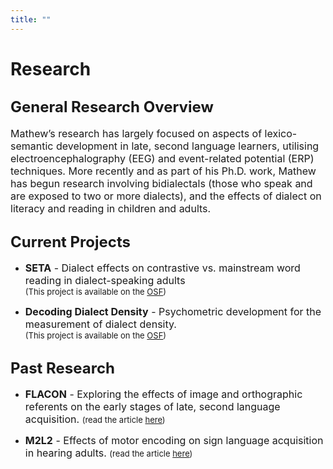 ```yaml
---
title: ""
---
```


# Research

## <font size = "5">General Research Overview</font>

<font size = "3">Mathew's research has largely focused on aspects of lexico-semantic development in late, second language learners, utilising electroencephalography (EEG) and event-related potential (ERP) techniques. More recently and as part of his Ph.D. work, Mathew has begun research involving bidialectals (those who speak and are exposed to two or more dialects), and the effects of dialect on literacy and reading in children and adults. </font>

## <font size = "5">Current Projects</font>

-   <font size = "3"><b>SETA</b> - </font><font size = "3">Dialect effects on contrastive vs. mainstream word reading in dialect-speaking adults </font><br><font size = "2">(This project is available on the <a href = "https://osf.io/jw645" target = "_blank">OSF</a>)</font>

-   <font size = "3"><b>Decoding Dialect Density</b> - </font><font size = "3">Psychometric development for the measurement of dialect density. </font><br><font size = "2">(This project is available on the <a href = "https://osf.io/gwe3k/" target = "_blank">OSF</a>)</font>

## <font size = "5">Past Research</font>

-   <font size = "3"> <b>FLACON</b> - </font><font size = "3">Exploring the effects of image and orthographic referents on the early stages of late, second language acquisition. </font><font size = "2"> (read the article <a href = "https://www.cambridge.org/core/journals/bilingualism-language-and-cognition/article/impact-of-orthography-versus-images-on-foreign-language-learning-evidence-from-behavioral-and-neural-markers/3BCD137A3C88327937628A9894234D32" target = "_blank">here</a>)</font>

-   <font size = "3"><b>M2L2</b> - </font><font size = "3"> Effects of motor encoding on sign language acquisition in hearing adults. </font><font size = "2">(read the article <a href = "https://www.cambridge.org/core/journals/studies-in-second-language-acquisition/article/feeling-signs-motor-encoding-enhances-sign-language-learning-in-hearing-adults/007AF08B353F15DD7E8298B92001D05D" target = "_blank">here</a>) </font>
